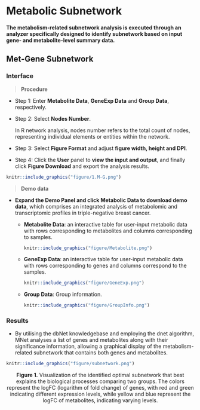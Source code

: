# Metabolic Subnetwork
**The metabolism-related subnetwork analysis is executed through an analyzer specifically designed to identify subnetwork based on input gene- and metabolite-level summary data.**  

## Met-Gene Subnetwork

### Interface

<blockquote>
**Procedure**
</blockquote>

<ul>  

<li>Step 1: Enter **Metabolite Data**, **GeneExp Data** and **Group Data**,  respectively.  

<li>Step 2: Select **Nodes Number**.  

In R network analysis, nodes number refers to the total count of nodes, representing individual elements or entities within the network.

<li>Step 3: Select **Figure Format** and adjust **figure width, height and DPI**.  

<li>Step 4: Click the **User** panel to **view the input and output**, and finally click **Figure Download** and export the analysis results.  

</ul>


```r
knitr::include_graphics("figure/1.M-G.png")
```

<blockquote>
**Demo data**
</blockquote>

<ul>

<li>**Expand the Demo Panel and click Metabolic Data to download demo data**, which comprises an integrated analysis of metabolomic and transcriptomic profiles in triple-negative breast cancer.

<ul>
<li>**Metabolite Data**: an interactive table for user-input metabolic data with rows corresponding to metabolites and columns corresponding to samples.

```r
knitr::include_graphics("figure/Metabolite.png")
```

<li>**GeneExp Data**: an interactive table for user-input metabolic data with rows corresponding to genes and columns correspond to the samples.

```r
knitr::include_graphics("figure/GeneExp.png")
```

<li>**Group Data**: Group information.

```r
knitr::include_graphics("figure/GroupInfo.png")
```

</ul>

</ul>


### Results

<ul>

<li>By utilising the dbNet knowledgebase and employing the dnet algorithm, MNet analyses a list of genes and metabolites along with their significance information, allowing a graphical display of the metabolism-related subnetwork that contains both genes and metabolites.

</ul>

```r
knitr::include_graphics("figure/subnetwork.png")
```
<center><b>Figure 1.</b> Visualization of the identified optimal subnetwork that best explains the biological processes comparing two groups. The colors represent the logFC (logarithm of fold change) of genes, with red and green indicating different expression levels, while yellow and blue represent the logFC of metabolites, indicating varying levels.</center>
